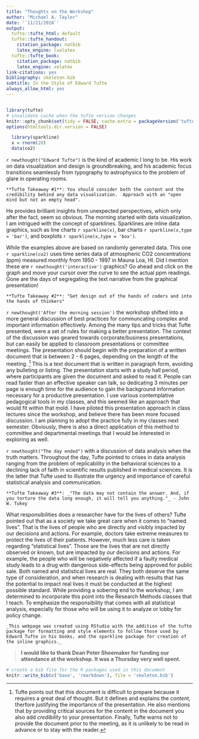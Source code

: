 ```yaml
---
title: "Thoughts on the Workshop"
author: "Michael A. Taylor"
date: '`11/21/2018`'
output:
  tufte::tufte_html: default
  tufte::tufte_handout:
    citation_package: natbib
    latex_engine: lualatex
  tufte::tufte_book:
    citation_package: natbib
    latex_engine: xelatex
link-citations: yes
bibliography: skeleton.bib
subtitle: In the Style of Edward Tufte
always_allow_html: yes
---
```


```r
```

```r
library(tufte)
# invalidate cache when the tufte version changes
knitr::opts_chunk$set(tidy = FALSE, cache.extra = packageVersion('tufte'))
options(htmltools.dir.version = FALSE)
```

``` r
  library(sparkline)
  x = rnorm(20)
  data(co2)
```

`r newthought("Edward Tufte")` is the kind of academic I long to be. His work on data visualization and design is groundbreaking, and his academic focus transitions seamlessly from typography to astrophysics to the problem of glare in operating rooms.  
```marginfigure
**Tufte Takeaway #1**: You should consider both the content and the credibility behind any data visualization.  Approach with an "open mind but not an empty head".

```
He provides brilliant insights from unexpected perspectives, which only after the fact, seem so obvious.  The morning started with data visualization.  I am intrigued with the concept of sparklines.  Sparklines are inline data graphics, such as line charts `r sparkline(x)`, bar charts `r sparkline(x,type = 'bar')`, and boxplots `r sparkline(x,type = 'box')`.  

While the examples above are based on randomly generated data.  This one `r sparkline(co2)` uses time series data of atmospheric CO2 concentrations (ppm) measured monthly from 1950 - 1997 in Mauna Loa, HI. Did I mention these are `r newthought('interactive')` graphics? Go ahead and click on the graph and move your cursor over the curve to see the actual ppm readings. Gone are the days of segregating the text narrative from the graphical presentation! 
```marginfigure
**Tufte Takeaway #2**: "Get design out of the hands of coders and into the hands of thinkers"
```

`r newthought('After the morning session')` the workshop shifted into a more general discussion of best practices for communcating complex and important information effectively.  Among the many tips and tricks that Tufte presented, were a set of rules for making a better presentation.  The context of the discussion was geared towards corporate/business presentations, but can easily be applied to classroom presentations or committee meetings. The presentation should begin with the preparation of a written document that is between 2 - 6 pages, depending on the length of the meeting. ^[Tufte points out that this document is difficult to prepare because it requires a great deal of thought.  But it defines and explains the _content_, therfore justifying the importance of the presentation.  He also mentions that by providing critical sources for the content in the document you also add _credibility_ to your presentation.  Finally, Tufte warns not to provide the document prior to the meeting, as it is unlikely to be read in advance or to stay with the reader.] This is a text document that is written in paragraph form, avoiding any bulleting or listing.  The presentation starts with a study hall period, where participants are given the document and asked to read it.  People can read faster than an effective speaker can talk, so dedicating 3 minutes per page is enough time for the audience to gain the background information necessary for a productive presentation.  I use various contemplative pedagogical tools in my classes, and this seemed like an approach that would fit within that mold. I have piloted this presentation approach in class lectures since the workshop, and believe there has been more focused discussion.  I am planning to adopt the practice fully in my classes next semester.  Obviously, there is also a direct application of this method to committee and departmental meetings that I would be interested in exploring as well.

`r newthought("The day ended")` with a discussion of data analysis when the truth matters. Throughout the day, Tufte pointed to crises in data analysis ranging from the problem of replicability in the behavioral sciences to a declining lack of faith in scientific results published in medical sciences. It is the latter that Tufte used to illustrate the urgency and importance of careful statistical analysis and communication. 
```marginfigure
**Tufte Takeaway #3**: _"The data may not contain the answer. And, if you torture the data long enough, it will tell you anything."_ - John W. Tukey

```
What responsibilities does a researcher have for the lives of others?  Tufte pointed out that as a society we take great care when it comes to "named lives". That is the lives of people who are directly and visibly impacted by our decisions and actions. For example, doctors take extreme measures to protect the lives of their patients. However, much less care is taken regarding "statistical lives". Those are the lives that are not directly observed or known, but are impacted by our decisions and actions.  For example, the people who will be negatively affected if a faulty medical study leads to a drug with dangerous side-effects being approved for public sale. Both named and statistical lives are real.  They both deserve the same type of consideration, and when research is dealing with results that has the potential to impact real lives it must be conducted at the highest possible standard.  While providing a sobering end to the workshop, I am determined to incorporate this point into the Research Methods classes that I teach.  To emphasize the responsibility that comes with all statistical analysis, especially for those who will be using it to analyze or lobby for policy change.

```marginfigure
_This webpage was created using RStudio with the addition of the tufte package for formatting and style elements to follow those used by Edward Tufte in his books, and the sparkline package for creation of the inline graphics._

```


> **I would like to thank Dean Peter Shoemaker for funding our attendance at the workshop.  It was a Thursday very well spent.**

```r
# create a bib file for the R packages used in this document
knitr::write_bib(c('base', 'rmarkdown'), file = 'skeleton.bib')
```
